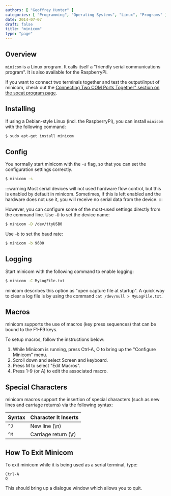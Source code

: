 ```yaml
---
authors: [ "Geoffrey Hunter" ]
categories: [ "Programming", "Operating Systems", "Linux", "Programs" ]
date: 2014-07-07
draft: false
title: "minicom"
type: "page"
---
```


## Overview

`minicom` is a Linux program. It calls itself a "friendly serial communications program". It is also available for the RaspberryPi.

If you want to connect two terminals together and test the output/input of minicom, check out the [Connecting Two COM Ports Together" section on the socat program page](/programming/operating-systems/linux/programs/socat#connecting-two-com-ports-together).

## Installing

If using a Debian-style Linux (incl. the RaspberryPi), you can install `minicom` with the following command:

```sh   
$ sudo apt-get install minicom
```  

## Config

You normally start minicom with the `-s` flag, so that you can set the configuration settings correctly.

```sh    
$ minicom -s
```

:::warning
Most serial devices will not used hardware flow control, but this is enabled by default in minicom. Sometimes, if this is left enabled and the hardware does not use it, you will receive no serial data from the device.
:::

However, you can configure some of the most-used settings directly from the command line. Use `-D` to set the device name:

```sh   
$ minicom -D /dev/ttyUSB0
```

Use `-b` to set the baud rate:

```sh   
$ minicom -b 9600
```  

## Logging

Start minicom with the following command to enable logging:

```sh   
$ minicom -C MyLogFile.txt
```  

minicom describes this option as "open capture file at startup". A quick way to clear a log file is by using the command `cat /dev/null > MyLogFile.txt`.

## Macros

minicom supports the use of macros (key press sequences) that can be bound to the F1-F9 keys.

To setup macros, follow the instructions below:

1. While Minicom is running, press Ctrl-A, O to bring up the "Configure Minicom" menu.
2. Scroll down and select Screen and keyboard.
3. Press M to select "Edit Macros".
4. Press 1-9 (or A) to edit the associated macro.

## Special Characters

minicom macros support the insertion of special characters (such as new lines and carriage returns) via the following syntax:

<table>
    <thead>
        <tr>
            <th>Syntax</th>
            <th>Character It Inserts</th>
        </tr>
    </thead>
<tbody>
<tr>
<td ><code>^J</code></td>
<td >New line (\n)</td>
</tr>
<tr>
<td><code>^M</code></td>
<td >Carriage return (\r)</td>
</tr>
</tbody>
</table>

## How To Exit Minicom

To exit minicom while it is being used as a serial terminal, type:

```text
Ctrl-A
Q
```

This should bring up a dialogue window which allows you to quit.